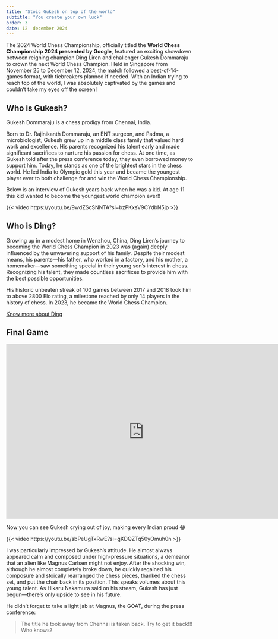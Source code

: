 ```yaml
---
title: "Stoic Gukesh on top of the world"
subtitle: "You create your own luck"
order: 3
date: 12  december 2024
---
```


The 2024 World Chess Championship, officially titled the **World Chess Championship 2024 presented by Google**, featured an exciting showdown between reigning champion Ding Liren and challenger Gukesh Dommaraju to crown the next World Chess Champion. Held in Singapore from November 25 to December 12, 2024, the match followed a best-of-14-games format, with tiebreakers planned if needed. With an Indian trying to reach top of the world, I was absolutely captivated by the games and couldn’t take my eyes off the screen!

## Who is Gukesh?

Gukesh Dommaraju is a chess prodigy from Chennai, India.

Born to Dr. Rajinikanth Dommaraju, an ENT surgeon, and Padma, a microbiologist, Gukesh grew up in a middle class family that valued hard work and excellence. His parents recognized his talent early and made significant sacrifices to nurture his passion for chess. At one time, as Gukesh told after the press conference today, they even borrowed money to support him. Today, he stands as one of the brightest stars in the chess world. He led India to Olympic gold this year and became the youngest player ever to both challenge for and win the World Chess Championship.

Below is an interview of Gukesh years back when he was a kid. At age 11 this kid wanted to become the youngest world champion ever!!

{{< video https://youtu.be/9wdZScSNNTA?si=bzPKxsV9CYdbN5jp >}}

## Who is Ding?

Growing up in a modest home in Wenzhou, China, Ding Liren’s journey to becoming the World Chess Champion in 2023 was (again) deeply influenced by the unwavering support of his family. Despite their modest means, his parents—his father, who worked in a factory, and his mother, a homemaker—saw something special in their young son’s interest in chess. Recognizing his talent, they made countless sacrifices to provide him with the best possible opportunities.

His historic unbeaten streak of 100 games between 2017 and 2018 took him to above 2800 Elo rating, a milestone reached by only 14 players in the history of chess. In 2023, he became the World Chess Champion.

[Know more about Ding](https://en.chessbase.com/post/who-is-ding-liren)

## Final Game

<iframe width="740" height="471" src="https://lichess.org/study/embed/LF4x850G/HCFmWifD#0" frameborder="0">

</iframe>

Now you can see Gukesh crying out of joy, making every Indian proud 😂

{{< video https://youtu.be/sbPeUgTxRwE?si=gKDQZTq50yOmuh0n >}}

I was particularly impressed by Gukesh's attitude. He almost always appeared calm and composed under high-pressure situations, a demeanor that an alien like Magnus Carlsen might not enjoy. After the shocking win, although he almost completely broke down, he quickly regained his composure and stoically rearranged the chess pieces, thanked the chess set, and put the chair back in its position. This speaks volumes about this young talent. As Hikaru Nakamura said on his stream, Gukesh has just begun—there’s only upside to see in his future.

He didn’t forget to take a light jab at Magnus, the GOAT, during the press conference:

> The title he took away from Chennai is taken back. Try to get it back!!! Who knows?
